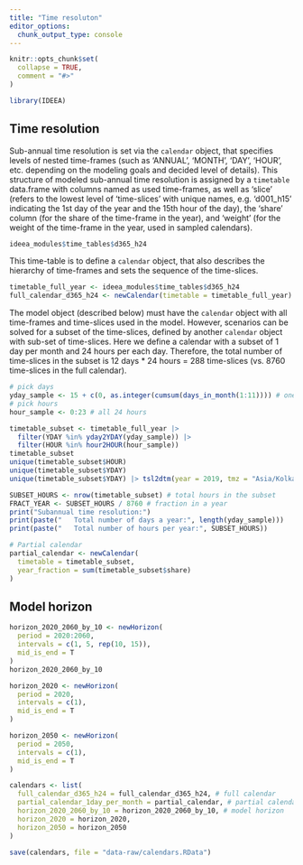 ```yaml
---
title: "Time resoluton"
editor_options: 
  chunk_output_type: console
---
```


```r
knitr::opts_chunk$set(
  collapse = TRUE,
  comment = "#>"
)
```



```r
library(IDEEA)
```

## Time resolution  
Sub-annual time resolution is set via the `calendar` object, that specifies levels of nested time-frames (such as 'ANNUAL', 'MONTH', 'DAY', 'HOUR', etc. depending on the modeling goals and decided level of details). This structure of modeled sub-annual time resolution is assigned by a `timetable` data.frame with columns named as used time-frames, as well as 'slice' (refers to the lowest level of 'time-slices' with unique names, e.g. 'd001_h15' indicating the 1st day of the year and the 15th hour of the day), the 'share' column (for the share of the time-frame in the year), and 'weight' (for the weight of the time-frame in the year, used in sampled calendars). 

```r
ideea_modules$time_tables$d365_h24
```

This time-table is to define a `calendar` object, that also describes the hierarchy of time-frames and sets the sequence of the time-slices. 

```r
timetable_full_year <- ideea_modules$time_tables$d365_h24
full_calendar_d365_h24 <- newCalendar(timetable = timetable_full_year)
```

The model object (described below) must have the `calendar` object with all time-frames and time-slices used in the model. However, scenarios can be solved for a subset of the time-slices, defined by another `calendar` object with sub-set of time-slices. Here we define a calendar with a subset of 1 day per month and 24 hours per each day. Therefore, the total number of time-slices in the subset is 12 days * 24 hours = 288 time-slices (vs. 8760 time-slices in the full calendar).

```r
# pick days
yday_sample <- 15 + c(0, as.integer(cumsum(days_in_month(1:11)))) # one day per month
# pick hours
hour_sample <- 0:23 # all 24 hours

timetable_subset <- timetable_full_year |>
  filter(YDAY %in% yday2YDAY(yday_sample)) |>
  filter(HOUR %in% hour2HOUR(hour_sample))
timetable_subset
unique(timetable_subset$HOUR)
unique(timetable_subset$YDAY)
unique(timetable_subset$YDAY) |> tsl2dtm(year = 2019, tmz = "Asia/Kolkata")

SUBSET_HOURS <- nrow(timetable_subset) # total hours in the subset
FRACT_YEAR <- SUBSET_HOURS / 8760 # fraction in a year
print("Subannual time resolution:")
print(paste("   Total number of days a year:", length(yday_sample)))
print(paste("   Total number of hours per year:", SUBSET_HOURS))

# Partial calendar
partial_calendar <- newCalendar(
  timetable = timetable_subset,
  year_fraction = sum(timetable_subset$share)
)
```

## Model horizon
```r
horizon_2020_2060_by_10 <- newHorizon(
  period = 2020:2060,
  intervals = c(1, 5, rep(10, 15)),
  mid_is_end = T
)
horizon_2020_2060_by_10

horizon_2020 <- newHorizon(
  period = 2020,
  intervals = c(1),
  mid_is_end = T
)

horizon_2050 <- newHorizon(
  period = 2050,
  intervals = c(1),
  mid_is_end = T
)

```



```r
calendars <- list(
  full_calendar_d365_h24 = full_calendar_d365_h24, # full calendar
  partial_calendar_1day_per_month = partial_calendar, # partial calendar
  horizon_2020_2060_by_10 = horizon_2020_2060_by_10, # model horizon
  horizon_2020 = horizon_2020,
  horizon_2050 = horizon_2050
)

save(calendars, file = "data-raw/calendars.RData")

```

